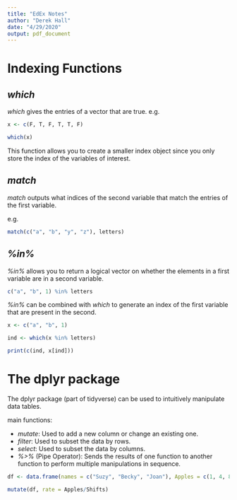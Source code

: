 ```yaml
---
title: "EdEx Notes"
author: "Derek Hall"
date: "4/29/2020"
output: pdf_document
---
```


# Indexing Functions

## *which*

*which* gives the entries of a vector that are true. 
e.g. 

```r
x <- c(F, T, F, T, T, F)

which(x)
```

This function allows you to create a smaller index object since you only store the index of the variables of interest. 

## *match*

*match* outputs what indices of the second variable that match the entries of the first variable. 

e.g. 

```r
match(c("a", "b", "y", "z"), letters)
```

## *%in%*

*%in%* allows you to return a logical vector on whether the elements in a first variable are in a second variable. 

```r

c("a", "b", 1) %in% letters

```

*%in%* can be combined with *which* to generate an index of the first variable that are present in the second. 

```r
x <- c("a", "b", 1)

ind <- which(x %in% letters)

print(c(ind, x[ind]))

```

# The dplyr package

The dplyr package (part of tidyverse) can be used to intuitively manipulate data tables. 

main functions:


- *mutate*: Used to add a new column or change an existing one.   
- *filter*: Used to subset the data by rows.  
- *select*: Used to subset the data by columns.  
- *%>%* (Pipe Operator): Sends the results of one function to another function to perform multiple manipulations in sequence.  

```r
df <- data.frame(names = c("Suzy", "Becky", "Joan"), Apples = c(1, 4, 8), Shifts = c(1, 2, 4))

mutate(df, rate = Apples/Shifts)
```

